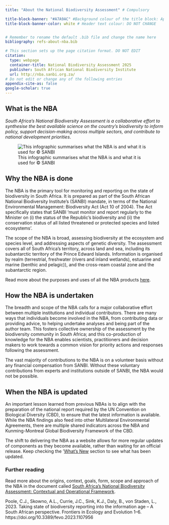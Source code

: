 ```yaml
---
title: "About the National Biodiversity Assessment" # Compulsory

title-block-banner: "#A7A9AC" #Background colour of the title block: Apply component colours where necessary - find hex codes in _brand.yml
title-block-banner-color: white # Header text colour: DO NOT CHANGE


# Remember to rename the default .bib file and change the name here
bibliography: refs-about-nba.bib

# This section sets up the page citation format. DO NOT EDIT
citation:
  type: webpage
  container-title: National Biodiversity Assessment 2025
  publisher: South African National Biodiversity Institute
  url: http://nba.sanbi.org.za/
# Do not edit or change any of the following entries
appendix-cite-as: false
google-scholar: true
---
```


## What is the NBA

*South Africa’s National Biodiversity Assessment is a collaborative effort to synthesise the best available science on the country’s biodiversity to inform policy, support decision-making across multiple sectors, and contribute to national development priorities*.

![This infographic summarises what the NBA is and what it is used for © SANBI](imgs/nba-infoGraphic.jpg){fig-align="center"}

## Why the NBA is done

The NBA is the primary tool for monitoring and reporting on the state of biodiversity in South Africa. It is prepared as part of the South African National Biodiversity Institute’s (SANBI) mandate, in terms of the National Environmental Management: Biodiversity Act (Act 10 of 2004). The Act specifically states that SANBI 'must monitor and report regularly to the Minister on (i) the status of the Republic’s biodiversity and (ii) the conservation status of all listed threatened or protected species and listed ecosystems'.

The scope of the NBA is broad, assessing biodiversity at the ecosystem and species level, and addressing aspects of genetic diversity. The assessment covers all of South Africa's territory, across land and sea, including its subantarctic territory of the Prince Edward Islands. Information is organised by realm (terrestrial, freshwater (rivers and inland wetlands), estuarine and marine (benthic and pelagic)), and the cross-ream coastal zone and the subantarctic region. 

Read more about the purposes and uses of all the NBA products [here](./uses-nba.qmd).

## How the NBA is undertaken

The breadth and scope of the NBA calls for a major collaborative effort between multiple institutions and individual contributors. There are many ways that individuals become involved in the NBA, from contributing data or providing advice, to helping undertake analyses and being part of the author team. This fosters collective ownership of the assessment by the biodiversity community in South Africa; and this co-production of knowledge for the NBA enables scientists, practitioners and decision makers to work towards a common vision for priority actions and responses following the assessment.

The vast majority of contributions to the NBA is on a volunteer basis without any financial compensation from SANBI. Without these voluntary contributions from experts and institutions outside of SANBI, the NBA would not be possible.

## When the NBA is updated

An important lesson learned from previous NBAs is to align with the preparation of the national report required by the UN Convention on Biological Diversity (CBD), to ensure that the latest information is available. While the NBA findings also feed into other Multilateral Environmental Agreements, there are multiple shared indicators across the NBA and Kunming-Montreal Global Biodiversity Framework of the CBD.

The shift to delivering the NBA as a website allows for more regular updates of components as they become available, rather than waiting for an official release. Keep checking the '[What's New](./whatsnew-nba.qmd) section to see what has been updated. 

### Further reading

Read more about the origins, context, goals, form, scope and approach of the NBA in the document called [South Africa's National Biodiversity Assessment: Contextual and Operational Framework](https://hdl.handle.net/20.500.12143/9058).

Poole, C.J., Skowno, A.L., Currie, J.C., Sink, K.J., Daly, B., von Staden, L., 2023. Taking state of biodiversity reporting into the information age – A South African perspective. Frontiers in Ecology and Evolution 1–6. https://doi.org/10.3389/fevo.2023.1107956



